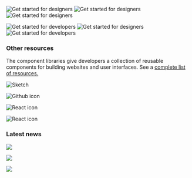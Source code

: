 


<FeatureCard
    color="dark"
    href="getting-started/designing"
    subTitle="Start"
    title="Designing"
    actionIcon="arrowRight"
    className="homepage-feature"
    >

<ArtDirection>

![Get started for designers](../images/homepage/getting-started-designers-mobile.png)
![Get started for designers](../images/homepage/getting-started-designers-tablet.png)
![Get started for designers](../images/homepage/getting-started-designers.png)

</ArtDirection>

</FeatureCard>

<FeatureCard
    color="dark"
    href="getting-started/coding"
    subTitle="Start"
    title="Developing"
    actionIcon="arrowRight"
    className="homepage-feature"
    >

<ArtDirection>

![Get started for developers](../images/homepage/getting-started-developers-mobile.png)
![Get started for designers](../images/homepage/getting-started-developers-tablet.png)
![Get started for developers](../images/homepage/getting-started-developers.png)

</ArtDirection>

</FeatureCard>

### Other resources

The component libraries give developers a collection of reusable components for
building websites and user interfaces. See a
[complete list of resources.](/resources)

<Row className="resource-card-group">
  <Column colMd={4} colLg={4} noGutterSm>
    <ResourceCard
      color="dark"
      subTitle="Sketch Theme libraries"
      href="/resources#theme-libraries"
      >

![Sketch](./../images/icon/sketch-symbol.svg)

</ResourceCard>
  </Column>
  <Column colMd={4} colLg={4} noGutterSm>
   <ResourceCard
       color="dark"
       subTitle="IBM.com Library Components Repo"
       href="https://github.com/carbon-design-system/ibm-dotcom-library"
       >

![Github icon](./../images/icon/github-inverse-icon.svg)
   
</ResourceCard>
  </Column>
<Column colLg={4} colMd={4} noGutterSm>
  <ResourceCard
    color="dark"
    subTitle="IBM.com Library Components React Storybook"
    href="https://ibmdotcom-react.netlify.com/?path=/story/*"
    >

![React icon](../images/icon/react-blue-icon.svg)

  </ResourceCard>
</Column>
<Column colLg={4} colMd={4} noGutterSm>
  <ResourceCard
    color="dark"
    subTitle="IBM.com Library Pattern React Storybook (experimental)"
    href="https://ibmdotcom-patterns-react-experimental.netlify.com/?path=/story/*"
    >

![React icon](../images/icon/react-blue-icon.svg)

  </ResourceCard>
</Column>
</Row>

### Latest news

<Row>
  <Column colLg={4} colMd={4} noGutterMdLeft>
<ArticleCard
    color="dark"
    title="Roadmap"
    author="Last updated"
    date="December 9, 2019"
    href="https://github.com/carbon-design-system/ibm-dotcom-library/wiki/Roadmap"
    >

![](homepage/images/xd_kit_img.png)

</ArticleCard>
</Column>
<Column colLg={4} colMd={4} noGutterMdLeft>
<ArticleCard
    color="dark"
    title="Release schedule"
    author="Last updated"
    date="December 13, 2019"
    href="https://github.com/carbon-design-system/ibm-dotcom-library/issues"
    >

![](resources/images/v10.7-release.png)

</ArticleCard>
</Column>

<Column colLg={4} colMd={4} noGutterMdLeft>
<ArticleCard
    color="dark"
    title="Slack channel"
    author="Last updated"
    date="December 10, 2019"
    href="https://cognitive-app.slack.com/archives/C2PLX8GQ6"
    >

![](resources/images/hacktoberfest.png)

</ArticleCard>
</Column>
</Row>
